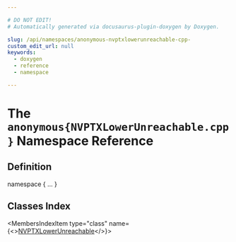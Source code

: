 ```yaml
---

# DO NOT EDIT!
# Automatically generated via docusaurus-plugin-doxygen by Doxygen.

slug: /api/namespaces/anonymous-nvptxlowerunreachable-cpp-
custom_edit_url: null
keywords:
  - doxygen
  - reference
  - namespace

---
```





# The `anonymous{NVPTXLowerUnreachable.cpp}` Namespace Reference

<DoxygenPage pluginConfig={pluginConfig}>



## Definition

<CodeBlock>namespace &#123; ... &#125;</CodeBlock>

## Classes Index

<MembersIndex>

<MembersIndexItem
  type="class"
  name={<><a href="/docs/api/classes/anonymous-namespace-nvptxlowerunreachable-cpp-/nvptxlowerunreachable">NVPTXLowerUnreachable</a></>}>
</MembersIndexItem>

</MembersIndex>


</DoxygenPage>
